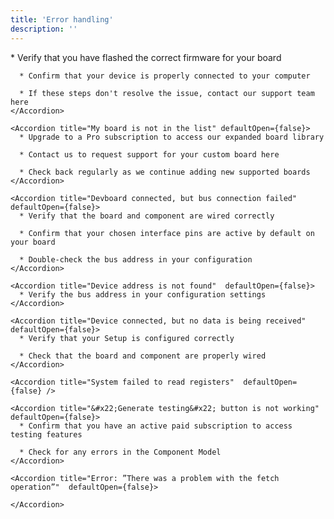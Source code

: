 ```yaml
---
title: 'Error handling'
description: ''
---
```

<AccordionGroup>
    <Accordion title="Device is not connecting" defaultOpen={false}>
      * Verify that you have flashed the correct firmware for your board

      * Confirm that your device is properly connected to your computer

      * If these steps don't resolve the issue, contact our support team here
    </Accordion>

    <Accordion title="My board is not in the list" defaultOpen={false}>
      * Upgrade to a Pro subscription to access our expanded board library

      * Contact us to request support for your custom board here

      * Check back regularly as we continue adding new supported boards
    </Accordion>

    <Accordion title="Devboard connected, but bus connection failed"  defaultOpen={false}>
      * Verify that the board and component are wired correctly

      * Confirm that your chosen interface pins are active by default on your board

      * Double-check the bus address in your configuration
    </Accordion>

    <Accordion title="Device address is not found"  defaultOpen={false}>
      * Verify the bus address in your configuration settings
    </Accordion>

    <Accordion title="Device connected, but no data is being received"  defaultOpen={false}>
      * Verify that your Setup is configured correctly

      * Check that the board and component are properly wired
    </Accordion>

    <Accordion title="System failed to read registers"  defaultOpen={false} />

    <Accordion title="&#x22;Generate testing&#x22; button is not working" defaultOpen={false}>
      * Confirm that you have an active paid subscription to access testing features

      * Check for any errors in the Component Model
    </Accordion>

    <Accordion title="Error: ”There was a problem with the fetch operation”"  defaultOpen={false}>

    </Accordion>
</AccordionGroup>